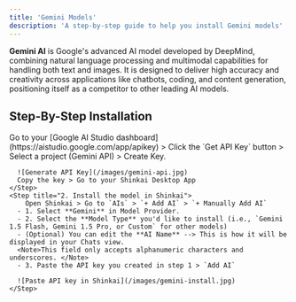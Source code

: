 ```yaml
---
title: 'Gemini Models'
description: 'A step-by-step guide to help you install Gemini models'
---
```

**Gemini AI** is Google's advanced AI model developed by DeepMind, combining natural language processing and multimodal capabilities for handling both text and images. It is designed to deliver high accuracy and creativity across applications like chatbots, coding, and content generation, positioning itself as a competitor to other leading AI models.

## Step-By-Step Installation
<Steps>
    <Step title="1. Generate your API key">
      Go to your [Google AI Studio dashboard](https://aistudio.google.com/app/apikey) > Click the `Get API Key` button > Select a project (Gemini API) > Create Key.
      
      ![Generate API Key](/images/gemini-api.jpg)
      Copy the key > Go to your Shinkai Desktop App
    </Step>
    <Step title="2. Install the model in Shinkai">
        Open Shinkai > Go to `AIs` > `+ Add AI` > `+ Manually Add AI`
      - 1. Select **Gemini** in Model Provider.
      - 2. Select the **Model Type** you'd like to install (i.e., `Gemini 1.5 Flash, Gemini 1.5 Pro, or Custom` for other models)
      - (Optional) You can edit the **AI Name** --> This is how it will be displayed in your Chats view. 
      <Note>This field only accepts alphanumeric characters and underscores. </Note>
      - 3. Paste the API key you created in step 1 > `Add AI`
      
      ![Paste API key in Shinkai](/images/gemini-install.jpg)
    </Step>

  </Steps>
